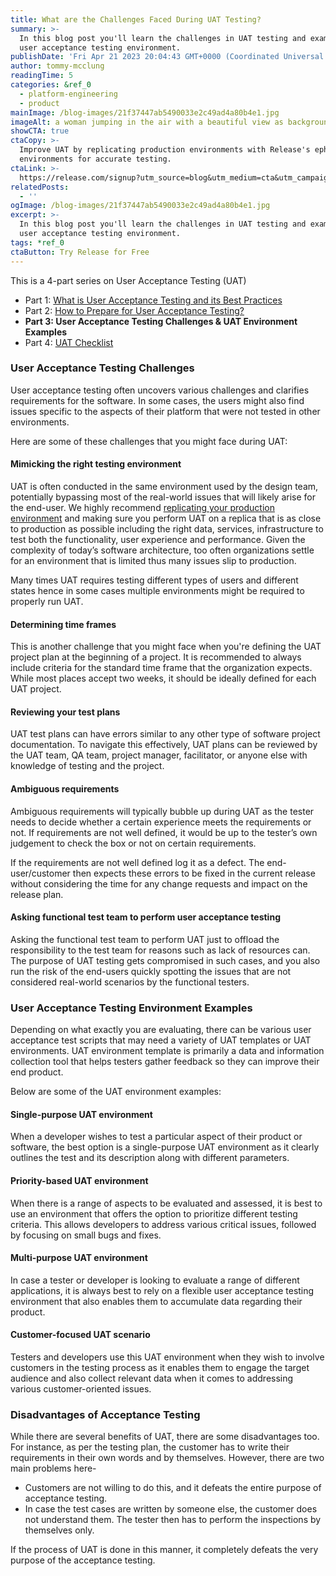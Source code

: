 ```yaml
---
title: What are the Challenges Faced During UAT Testing?
summary: >-
  In this blog post you'll learn the challenges in UAT testing and examples of
  user acceptance testing environment.
publishDate: 'Fri Apr 21 2023 20:04:43 GMT+0000 (Coordinated Universal Time)'
author: tommy-mcclung
readingTime: 5
categories: &ref_0
  - platform-engineering
  - product
mainImage: /blog-images/21f37447ab5490033e2c49ad4a80b4e1.jpg
imageAlt: a woman jumping in the air with a beautiful view as background
showCTA: true
ctaCopy: >-
  Improve UAT by replicating production environments with Release's ephemeral
  environments for accurate testing.
ctaLink: >-
  https://release.com/signup?utm_source=blog&utm_medium=cta&utm_campaign=blog-cta&utm_content=what-are-the-challenges-faced-during-uat-testing
relatedPosts:
  - ''
ogImage: /blog-images/21f37447ab5490033e2c49ad4a80b4e1.jpg
excerpt: >-
  In this blog post you'll learn the challenges in UAT testing and examples of
  user acceptance testing environment.
tags: *ref_0
ctaButton: Try Release for Free
---
```


This is a 4-part series on User Acceptance Testing (UAT)
*   Part 1: [What is User Acceptance Testing and its Best Practices](https://release.com/blog/user-acceptance-testing-best-practices)
*   Part 2: [How to Prepare for User Acceptance Testing?](https://release.com/blog/how-do-you-prepare-for-user-acceptance-testing)
*   **Part 3: User Acceptance Testing Challenges & UAT Environment Examples**
*   Part 4: [UAT Checklist](https://release.com/blog/user-acceptance-testing-checklist)

### User Acceptance Testing Challenges

User acceptance testing often uncovers various challenges and clarifies requirements for the software. In some cases, the users might also find issues specific to the aspects of their platform that were not tested in other environments.

Here are some of these challenges that you might face during UAT:

#### Mimicking the right testing environment  

UAT is often conducted in the same environment used by the design team, potentially bypassing most of the real-world issues that will likely arise for the end-user. We highly recommend [replicating your production environment](https://releasehub.com/user-acceptance-testing-with-ephemeral-environments) and making sure you perform UAT on a replica that is as close to production as possible including the right data, services, infrastructure to test both the functionality, user experience and performance. Given the complexity of today’s software architecture, too often organizations settle for an environment that is limited thus many issues slip to production.

Many times UAT requires testing different types of users and different states hence in some cases multiple environments might be required to properly run UAT. 

#### Determining time frames  

This is another challenge that you might face when you're defining the UAT project plan at the beginning of a project. It is recommended to always include criteria for the standard time frame that the organization expects. While most places accept two weeks, it should be ideally defined for each UAT project.

#### Reviewing your test plans  

UAT test plans can have errors similar to any other type of software project documentation. To navigate this effectively, UAT plans can be reviewed by the UAT team, QA team, project manager, facilitator, or anyone else with knowledge of testing and the project.

#### Ambiguous requirements  

Ambiguous requirements will typically bubble up during UAT as the tester needs to decide whether a certain experience meets the requirements or not. If requirements are not well defined, it would be up to the tester’s own judgement to check the box or not on certain requirements. 

If the requirements are not well defined log it as a defect. The end-user/customer then expects these errors to be fixed in the current release without considering the time for any change requests and impact on the release plan. 

#### Asking functional test team to perform user acceptance testing  

Asking the functional test team to perform UAT just to offload the responsibility to the test team for reasons such as lack of resources can. The purpose of UAT testing gets compromised in such cases, and you also run the risk of the end-users quickly spotting the issues that are not considered real-world scenarios by the functional testers.

### User Acceptance Testing Environment Examples

Depending on what exactly you are evaluating, there can be various user acceptance test scripts that may need a variety of UAT templates or UAT environments. UAT environment template is primarily a data and information collection tool that helps testers gather feedback so they can improve their end product.

Below are some of the UAT environment examples:

#### Single-purpose UAT environment  

When a developer wishes to test a particular aspect of their product or software, the best option is a single-purpose UAT environment as it clearly outlines the test and its description along with different parameters.

#### Priority-based UAT environment  

When there is a range of aspects to be evaluated and assessed, it is best to use an environment that offers the option to prioritize different testing criteria. This allows developers to address various critical issues, followed by focusing on small bugs and fixes.  

#### Multi-purpose UAT environment  

In case a tester or developer is looking to evaluate a range of different applications, it is always best to rely on a flexible user acceptance testing environment that also enables them to accumulate data regarding their product.

#### Customer-focused UAT scenario  

Testers and developers use this UAT environment when they wish to involve customers in the testing process as it enables them to engage the target audience and also collect relevant data when it comes to addressing various customer-oriented issues.  

### Disadvantages of Acceptance Testing

While there are several benefits of UAT, there are some disadvantages too. For instance, as per the testing plan, the customer has to write their requirements in their own words and by themselves. However, there are two main problems here-
*   Customers are not willing to do this, and it defeats the entire purpose of acceptance testing.
*   In case the test cases are written by someone else, the customer does not understand them. The tester then has to perform the inspections by themselves only.

If the process of UAT is done in this manner, it completely defeats the very purpose of the acceptance testing.
